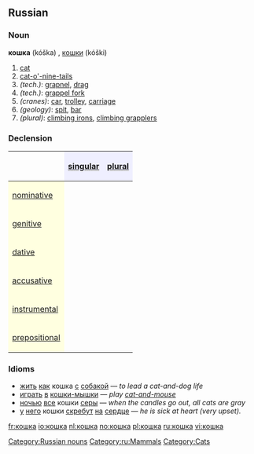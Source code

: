 ==Russian==

===Noun===
'''кошка''' (kóška) {{f}}, [[кошки]] (kóški) {{p}}

# [[cat]]
# [[cat-o'-nine-tails]]
#''(tech.)'': [[grapnel]], [[drag]]
#''(tech.)'': [[grappel fork]]
#''(cranes)'': [[car]], [[trolley]], [[carriage]]
#''(geology)'': [[spit]], [[bar]]
#''(plural)'': [[climbing irons]], [[climbing grapplers]]

===Declension===
{| border="1" cellpadding="4" cellspacing="0"
!
! style="background-color: #EFEFFF" align="center"|[[singular]]
! style="background-color: #EFEFFF" align="center"|[[plural]]
|-
! style="background-color: #FFFFE0" align="left"|[[nominative case|nominative]]
| align="center"|{{RUchar|ко́шка}}
| align="center"|{{RUchar|ко́шки}}
|-
! style="background-color: #FFFFE0" align="left"|[[genitive case|genitive]]
| align="center"|{{RUchar|ко́шки}}
| align="center"|{{RUchar|ко́шек}}
|-
! style="background-color: #FFFFE0" align="left"|[[dative case|dative]]
| align="center"|{{RUchar|ко́шке}}
| align="center"|{{RUchar|ко́шкам}}
|-
! style="background-color: #FFFFE0" align="left"|[[accusative case|accusative]]
| align="center"|{{RUchar|ко́шку}}
| align="center"|{{RUchar|ко́шек}}
|-
! style="background-color: #FFFFE0" align="left"|[[instrumental case|instrumental]]
| align="center"|{{RUchar|ко́шкой, ко́шкою}}
| align="center"|{{RUchar|ко́шками}}
|-
! style="background-color: #FFFFE0" align="left"|[[prepositional case|prepositional]]
| align="center"|{{RUchar|о ко́шке}}
| align="center"|{{RUchar|о ко́шках}}
|}

===Idioms===
*[[жить]] [[как]] кошка [[с]] [[собака|собакой]] — ''to lead a cat-and-dog life''
*[[играть]] [[в]] [[кошки-мышки]] — ''play [[cat-and-mouse]]''
*[[ночью]] [[весь|все]] кошки [[серый|серы]] — ''when the candles go out, all cats are gray''
*[[у]] [[он|него]] кошки [[скрести|скребут]] [[на]] [[сердце]] — ''he is sick at heart (very upset).''

[[Category:Russian nouns]]
[[Category:ru:Mammals]]
[[Category:Cats]]

[[fr:кошка]]
[[io:кошка]]
[[nl:кошка]]
[[no:кошка]]
[[pl:кошка]]
[[ru:кошка]]
[[vi:кошка]]